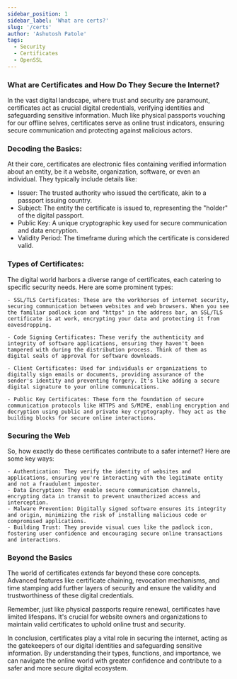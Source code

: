 ```yaml
---
sidebar_position: 1
sidebar_label: 'What are certs?'
slug: '/certs'
author: 'Ashutosh Patole'
tags: 
  - Security
  - Certificates
  - OpenSSL
---
```


### What are Certificates and How Do They Secure the Internet?

In the vast digital landscape, where trust and security are paramount, certificates act as crucial digital credentials, verifying identities and safeguarding sensitive information. Much like physical passports vouching for our offline selves, certificates serve as online trust indicators, ensuring secure communication and protecting against malicious actors.

### Decoding the Basics:

At their core, certificates are electronic files containing verified information about an entity, be it a website, organization, software, or even an individual. They typically include details like:

   - Issuer: The trusted authority who issued the certificate, akin to a passport issuing country.
   - Subject: The entity the certificate is issued to, representing the "holder" of the digital passport.
   - Public Key: A unique cryptographic key used for secure communication and data encryption.
   - Validity Period: The timeframe during which the certificate is considered valid.

### Types of Certificates:

The digital world harbors a diverse range of certificates, each catering to specific security needs. Here are some prominent types:

    - SSL/TLS Certificates: These are the workhorses of internet security, securing communication between websites and web browsers. When you see the familiar padlock icon and "https" in the address bar, an SSL/TLS certificate is at work, encrypting your data and protecting it from eavesdropping. 
    
    - Code Signing Certificates: These verify the authenticity and integrity of software applications, ensuring they haven't been tampered with during the distribution process. Think of them as digital seals of approval for software downloads.

    - Client Certificates: Used for individuals or organizations to digitally sign emails or documents, providing assurance of the sender's identity and preventing forgery. It's like adding a secure digital signature to your online communications. 
    
    - Public Key Certificates: These form the foundation of secure communication protocols like HTTPS and S/MIME, enabling encryption and decryption using public and private key cryptography. They act as the building blocks for secure online interactions. 
    
### Securing the Web

So, how exactly do these certificates contribute to a safer internet? Here are some key ways:

    - Authentication: They verify the identity of websites and applications, ensuring you're interacting with the legitimate entity and not a fraudulent imposter.
    - Data Encryption: They enable secure communication channels, encrypting data in transit to prevent unauthorized access and interception.
    - Malware Prevention: Digitally signed software ensures its integrity and origin, minimizing the risk of installing malicious code or compromised applications.
    - Building Trust: They provide visual cues like the padlock icon, fostering user confidence and encouraging secure online transactions and interactions.

### Beyond the Basics

The world of certificates extends far beyond these core concepts. Advanced features like certificate chaining, revocation mechanisms, and time stamping add further layers of security and ensure the validity and trustworthiness of these digital credentials.

Remember, just like physical passports require renewal, certificates have limited lifespans. It's crucial for website owners and organizations to maintain valid certificates to uphold online trust and security.

In conclusion, certificates play a vital role in securing the internet, acting as the gatekeepers of our digital identities and safeguarding sensitive information. By understanding their types, functions, and importance, we can navigate the online world with greater confidence and contribute to a safer and more secure digital ecosystem.